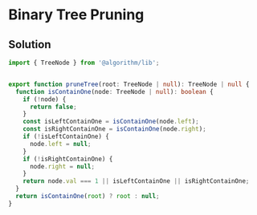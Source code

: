 # Binary Tree Pruning

## Solution

```typescript filename="solution.ts" copy 
import { TreeNode } from '@algorithm/lib';


export function pruneTree(root: TreeNode | null): TreeNode | null {
  function isContainOne(node: TreeNode | null): boolean {
    if (!node) {
      return false;
    }
    const isLeftContainOne = isContainOne(node.left);
    const isRightContainOne = isContainOne(node.right);
    if (!isLeftContainOne) {
      node.left = null;
    }
    if (!isRightContainOne) {
      node.right = null;
    }
    return node.val === 1 || isLeftContainOne || isRightContainOne;
  }
  return isContainOne(root) ? root : null;
}
```